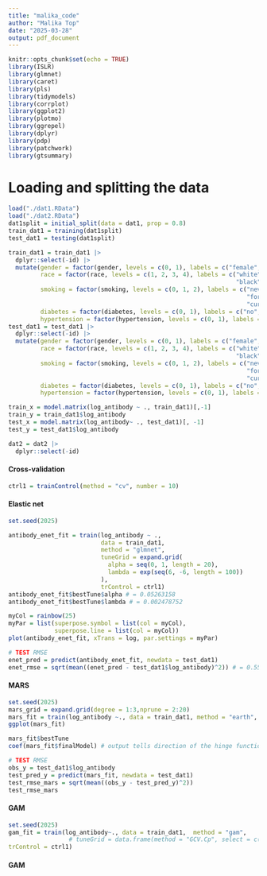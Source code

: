 ```yaml
---
title: "malika_code"
author: "Malika Top"
date: "2025-03-28"
output: pdf_document
---
```


```r
knitr::opts_chunk$set(echo = TRUE)
library(ISLR)
library(glmnet)
library(caret)
library(pls)
library(tidymodels)
library(corrplot)
library(ggplot2)
library(plotmo)
library(ggrepel)
library(dplyr)
library(pdp)
library(patchwork)
library(gtsummary)
```



# Loading and splitting the data
```r
load("./dat1.RData")
load("./dat2.RData")
dat1split = initial_split(data = dat1, prop = 0.8) 
train_dat1 = training(dat1split)
test_dat1 = testing(dat1split)

train_dat1 = train_dat1 |> 
  dplyr::select(-id) |> 
  mutate(gender = factor(gender, levels = c(0, 1), labels = c("female", "male")),
         race = factor(race, levels = c(1, 2, 3, 4), labels = c("white", "asian", 
                                                                "black", "hispanic")),
         smoking = factor(smoking, levels = c(0, 1, 2), labels = c("never smoked",
                                                                   "former smoker",
                                                                   "current smoker")),
         diabetes = factor(diabetes, levels = c(0, 1), labels = c("no", "yes")),
         hypertension = factor(hypertension, levels = c(0, 1), labels = c("no", "yes")))
test_dat1 = test_dat1 |> 
  dplyr::select(-id) |> 
  mutate(gender = factor(gender, levels = c(0, 1), labels = c("female", "male")),
         race = factor(race, levels = c(1, 2, 3, 4), labels = c("white", "asian", 
                                                                "black", "hispanic")),
         smoking = factor(smoking, levels = c(0, 1, 2), labels = c("never smoked",
                                                                   "former smoker",
                                                                   "current smoker")),
         diabetes = factor(diabetes, levels = c(0, 1), labels = c("no", "yes")),
         hypertension = factor(hypertension, levels = c(0, 1), labels = c("no", "yes")))

train_x = model.matrix(log_antibody ~ ., train_dat1)[,-1]
train_y = train_dat1$log_antibody
test_x = model.matrix(log_antibody~ ., test_dat1)[, -1]
test_y = test_dat1$log_antibody

dat2 = dat2 |> 
  dplyr::select(-id)
```

#### Cross-validation
```r
ctrl1 = trainControl(method = "cv", number = 10)
```

#### Elastic net
```r
set.seed(2025)

antibody_enet_fit = train(log_antibody ~ ., 
                          data = train_dat1,
                          method = "glmnet",
                          tuneGrid = expand.grid(
                            alpha = seq(0, 1, length = 20), 
                            lambda = exp(seq(6, -6, length = 100))
                          ),
                          trControl = ctrl1)
antibody_enet_fit$bestTune$alpha # = 0.05263158
antibody_enet_fit$bestTune$lambda # = 0.002478752

myCol = rainbow(25)
myPar = list(superpose.symbol = list(col = myCol),
             superpose.line = list(col = myCol))
plot(antibody_enet_fit, xTrans = log, par.settings = myPar)

# TEST RMSE
enet_pred = predict(antibody_enet_fit, newdata = test_dat1)
enet_rmse = sqrt(mean((enet_pred - test_dat1$log_antibody)^2)) # = 0.55185
```

#### MARS

```r
set.seed(2025)
mars_grid = expand.grid(degree = 1:3,nprune = 2:20)
mars_fit = train(log_antibody ~., data = train_dat1, method = "earth", tuneGrid = mars_grid, trControl = ctrl1)
ggplot(mars_fit)

mars_fit$bestTune
coef(mars_fit$finalModel) # output tells direction of the hinge function

# TEST RMSE
obs_y = test_dat1$log_antibody
test_pred_y = predict(mars_fit, newdata = test_dat1) 
test_rmse_mars = sqrt(mean((obs_y - test_pred_y)^2))
test_rmse_mars
```

#### GAM
```r
set.seed(2025)
gam_fit = train(log_antibody~., data = train_dat1,  method = "gam", 
                 # tuneGrid = data.frame(method = "GCV.Cp", select = c(TRUE,FALSE)),
trControl = ctrl1)
```











#### GAM


















